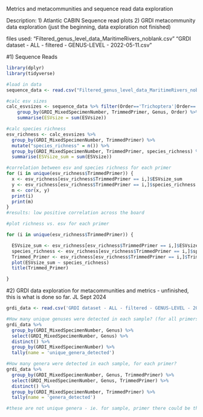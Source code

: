 
Metrics and metacommunities and sequence read data exploration

Description:
1) Atlantic CABIN Sequence read plots
2) GRDI metacommunity data exploration (just the beginning, data exploration not finished)

files used: "Filtered_genus_level_data_MaritimeRivers_noblank.csv"
            "GRDI dataset - ALL - filtered - GENUS-LEVEL - 2022-05-11.csv"

#1) Sequence Reads 
```r

library(dplyr)
library(tidyverse)

#load in data
sequence_data <- read.csv("Filtered_genus_level_data_MaritimeRivers_noblank.csv", header = TRUE)

#calc esv sizes
calc_esvsizes <- sequence_data %>% filter(Order=='Trichoptera'|Order=='Plecoptera_Insecta'|Order=='Ephemeroptera') %>%
    group_by(GRDI_MixedSpecimenNumber, TrimmedPrimer, Genus, Order) %>%
    summarise(ESVsize = sum(ESVsize))

#calc species richness
esv_richness <- calc_esvsizes %>% 
  group_by(GRDI_MixedSpecimenNumber, TrimmedPrimer) %>%
  mutate("species_richness" = n()) %>%
  group_by(GRDI_MixedSpecimenNumber, TrimmedPrimer, species_richness) %>%
  summarise(ESVsize_sum = sum(ESVsize))

#correlation between esv and species richness for each primer 
for (i in unique(esv_richness$TrimmedPrimer)) {
  x <- esv_richness[esv_richness$TrimmedPrimer == i,]$ESVsize_sum
  y <- esv_richness[esv_richness$TrimmedPrimer == i,]$species_richness
  m <- cor(x, y)
  print(i)
  print(m)
}
#results: low positive correlation across the board

```


```r

#plot richness vs. esv for each primer

for (i in unique(esv_richness$TrimmedPrimer)) {

  ESVsize_sum <- esv_richness[esv_richness$TrimmedPrimer == i,]$ESVsize_sum
  species_richness <- esv_richness[esv_richness$TrimmedPrimer == i,]$species_richness
  Trimmed_Primer <- esv_richness[esv_richness$TrimmedPrimer == i,]$TrimmedPrimer[1] 
  plot(ESVsize_sum ~ species_richness)
  title(Trimmed_Primer)

}

```
#2) GRDI data exploration for metacommunities and metrics - unfinished, this is what is done so far. JL Sept 2024
```r

grdi_data <- read.csv('GRDI dataset - ALL - filtered - GENUS-LEVEL - 2022-05-11.csv')

```


```r

#How many unique genuses were detected in each sample? (for all primers)
grdi_data %>%
  group_by(GRDI_MixedSpecimenNumber, Genus) %>%
  select(GRDI_MixedSpecimenNumber, Genus) %>%
  distinct() %>%
  group_by(GRDI_MixedSpecimenNumber) %>% 
  tally(name = 'unique_genera_detected')

```


```r

#How many genera were detected in each sample, for each primer?
grdi_data %>%
  group_by(GRDI_MixedSpecimenNumber, Genus, TrimmedPrimer) %>%
  select(GRDI_MixedSpecimenNumber, Genus, TrimmedPrimer) %>%
  distinct() %>%
  group_by(GRDI_MixedSpecimenNumber, TrimmedPrimer) %>% 
  tally(name = 'genera_detected')

#these are not unique genera - ie. for sample, primer there could be the same genera detected >1x 

```

```r




```

